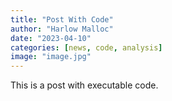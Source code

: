 ```yaml
---
title: "Post With Code"
author: "Harlow Malloc"
date: "2023-04-10"
categories: [news, code, analysis]
image: "image.jpg"
---
```


This is a post with executable code.
